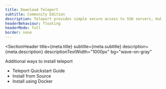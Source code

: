 ```yaml
---
title: Download Teleport
subtitle: Community Edition
description: Teleport provides simple secure access to SSH servers, Kubernetes clusters, PostgreSQL databases and web apps behind NAT, in any environment. It's a certificate authority with an integrated identity-aware proxy.
headerBehaviour: floating
headerMode: full
border: none
---
```



<SectionHeader
  title={meta.title}
  subtitle={meta.subtitle}
  description={meta.description}
  descriptionTextWidth="1000px"
  bg="wave-on-gray"
>
  <Flex flexDirection="column" order="2">
    Additional ways to install teleport
    <ul>
      <li>
        <Link href="https://goteleport.com/docs/getting-started/">
          Teleport Quickstart Guide
        </Link>
      </li>
      <li>
        <Link href="https://goteleport.com/installing/">
          Install from Source
        </Link>
      </li>
      <li>
        <Link href="https://quay.io/repository/gravitational/teleport?tab=tags">
          Install using Docker
        </Link>
      </li>
    </ul>
  </Flex>
</SectionHeader>
<Section bg="flatWhite">

  <Download  />
</Section>
